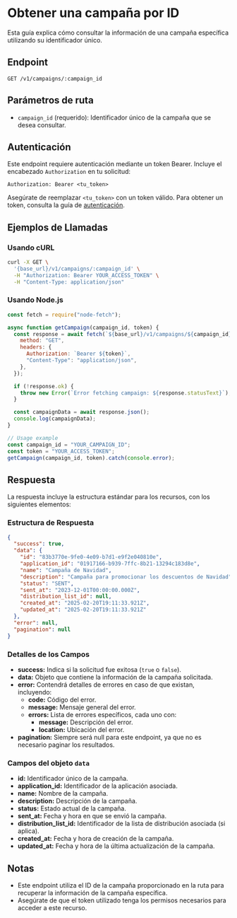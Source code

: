 # Obtener una campaña por ID

Esta guía explica cómo consultar la información de una campaña específica utilizando su identificador único.

## Endpoint

`GET /v1/campaigns/:campaign_id`

## Parámetros de ruta

- `campaign_id` (requerido): Identificador único de la campaña que se desea consultar.

## Autenticación

Este endpoint requiere autenticación mediante un token Bearer. Incluye el encabezado `Authorization` en tu solicitud:

```
Authorization: Bearer <tu_token>
```

Asegúrate de reemplazar `<tu_token>` con un token válido. Para obtener un token, consulta la guía de [autenticación](/docs/authentication/).

## Ejemplos de Llamadas

### Usando cURL

```bash
curl -X GET \
  '{base_url}/v1/campaigns/:campaign_id' \
  -H "Authorization: Bearer YOUR_ACCESS_TOKEN" \
  -H "Content-Type: application/json"
```

### Usando Node.js

```javascript
const fetch = require("node-fetch");

async function getCampaign(campaign_id, token) {
  const response = await fetch(`${base_url}/v1/campaigns/${campaign_id}`, {
    method: "GET",
    headers: {
      Authorization: `Bearer ${token}`,
      "Content-Type": "application/json",
    },
  });

  if (!response.ok) {
    throw new Error(`Error fetching campaign: ${response.statusText}`);
  }

  const campaignData = await response.json();
  console.log(campaignData);
}

// Usage example
const campaign_id = "YOUR_CAMPAIGN_ID";
const token = "YOUR_ACCESS_TOKEN";
getCampaign(campaign_id, token).catch(console.error);
```

## Respuesta

La respuesta incluye la estructura estándar para los recursos, con los siguientes elementos:

### Estructura de Respuesta

```json
{
  "success": true,
  "data": {
    "id": "83b3770e-9fe0-4e09-b7d1-e9f2e040810e",
    "application_id": "01917166-b939-7ffc-8b21-13294c183d8e",
    "name": "Campaña de Navidad",
    "description": "Campaña para promocionar los descuentos de Navidad",
    "status": "SENT",
    "sent_at": "2023-12-01T00:00:00.000Z",
    "distribution_list_id": null,
    "created_at": "2025-02-20T19:11:33.921Z",
    "updated_at": "2025-02-20T19:11:33.921Z"
  },
  "error": null,
  "pagination": null
}
```

### Detalles de los Campos

- **success:** Indica si la solicitud fue exitosa (`true` o `false`).
- **data:** Objeto que contiene la información de la campaña solicitada.
- **error:** Contendrá detalles de errores en caso de que existan, incluyendo:
  - **code:** Código del error.
  - **message:** Mensaje general del error.
  - **errors:** Lista de errores específicos, cada uno con:
    - **message:** Descripción del error.
    - **location:** Ubicación del error.
- **pagination:** Siempre será null para este endpoint, ya que no es necesario paginar los resultados.

### Campos del objeto `data`

- **id:** Identificador único de la campaña.
- **application_id:** Identificador de la aplicación asociada.
- **name:** Nombre de la campaña.
- **description:** Descripción de la campaña.
- **status:** Estado actual de la campaña.
- **sent_at:** Fecha y hora en que se envió la campaña.
- **distribution_list_id:** Identificador de la lista de distribución asociada (si aplica).
- **created_at:** Fecha y hora de creación de la campaña.
- **updated_at:** Fecha y hora de la última actualización de la campaña.

## Notas

- Este endpoint utiliza el ID de la campaña proporcionado en la ruta para recuperar la información de la campaña específica.
- Asegúrate de que el token utilizado tenga los permisos necesarios para acceder a este recurso.
